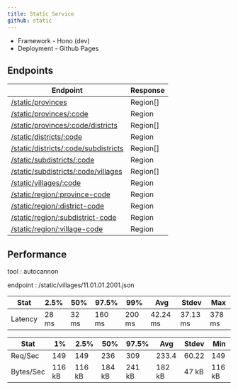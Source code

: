 ```yaml
---
title: Static Service
github: static
---
```


- Framework - Hono (dev)
- Deployment - Github Pages

## Endpoints

| Endpoint                                                                                                                 | Response |
| ------------------------------------------------------------------------------------------------------------------------ | -------- |
| [/static/provinces](https://regions-of-indonesia.github.io/static/provinces.json)                                        | Region[] |
| [/static/provinces/:code](https://regions-of-indonesia.github.io/static/provinces/11.json)                               | Region   |
| [/static/provinces/:code/districts](https://regions-of-indonesia.github.io/static/provinces/11/districts.json)           | Region[] |
| [/static/districts/:code](https://regions-of-indonesia.github.io/static/districts/11.01.json)                            | Region   |
| [/static/districts/:code/subdistricts](https://regions-of-indonesia.github.io/static/districts/11.01/subdistricts.json)  | Region[] |
| [/static/subdistricts/:code](https://regions-of-indonesia.github.io/static/subdistricts/11.01.01.json)                   | Region   |
| [/static/subdistricts/:code/villages](https://regions-of-indonesia.github.io/static/subdistricts/11.01.01/villages.json) | Region[] |
| [/static/villages/:code](https://regions-of-indonesia.github.io/static/villages/11.01.01.2001.json)                      | Region   |
| [/static/region/:province-code](https://regions-of-indonesia.github.io/static/region/11.json)                            | Region   |
| [/static/region/:district-code](https://regions-of-indonesia.github.io/static/region/11.01.json)                         | Region   |
| [/static/region/:subdistrict-code](https://regions-of-indonesia.github.io/static/region/11.01.01.json)                   | Region   |
| [/static/region/:village-code](https://regions-of-indonesia.github.io/static/region/11.01.01.2001.json)                  | Region   |

## Performance

tool : autocannon

endpoint : /static/villages/11.01.01.2001.json

| Stat    | 2.5%  | 50%   | 97.5%  | 99%    | Avg      | Stdev    | Max    |
| ------- | ----- | ----- | ------ | ------ | -------- | -------- | ------ |
| Latency | 28 ms | 32 ms | 160 ms | 200 ms | 42.24 ms | 37.13 ms | 378 ms |

| Stat      | 1%     | 2.5%   | 50%    | 97.5%  | Avg    | Stdev | Min    |
| --------- | ------ | ------ | ------ | ------ | ------ | ----- | ------ |
| Req/Sec   | 149    | 149    | 236    | 309    | 233.4  | 60.22 | 149    |
| Bytes/Sec | 116 kB | 116 kB | 184 kB | 241 kB | 182 kB | 47 kB | 116 kB |
